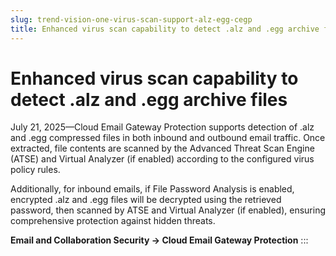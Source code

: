 ```yaml
---
slug: trend-vision-one-virus-scan-support-alz-egg-cegp
title: Enhanced virus scan capability to detect .alz and .egg archive files
---
```

# Enhanced virus scan capability to detect .alz and .egg archive files

July 21, 2025—Cloud Email Gateway Protection supports detection of .alz and .egg compressed files in both inbound and outbound email traffic. Once extracted, file contents are scanned by the Advanced Threat Scan Engine (ATSE) and Virtual Analyzer (if enabled) according to the configured virus policy rules.

Additionally, for inbound emails, if File Password Analysis is enabled, encrypted .alz and .egg files will be decrypted using the retrieved password, then scanned by ATSE and Virtual Analyzer (if enabled), ensuring comprehensive protection against hidden threats.

**Email and Collaboration Security → Cloud Email Gateway Protection**
:::
